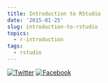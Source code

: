 ```yaml
---
title: Introduction to RStudio
date: '2015-01-25'
slug: introduction-to-rstudio
topics:
  - r-introduction
tags:
  - rstudio
---
```


[![Twitter](http://i.imgur.com/tXSoThF.png)](https://twitter.com/login?redirect_after_login=%2Fhome%3Fstatus)
[![Facebook](http://i.imgur.com/P3YfQoD.png)](https://www.facebook.com/sharer/sharer.php?u=)
